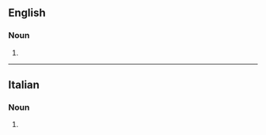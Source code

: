 ==English==

===Noun===
{{head|en|noun plural form}}

# {{plural of|squadrista|lang=en}}

----

==Italian==

===Noun===
{{head|it|noun plural form|g=m}}

# {{plural of|squadrista|lang=it}}